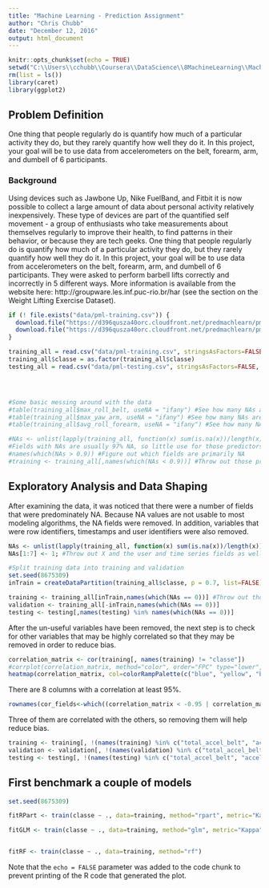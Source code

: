 ```yaml
---
title: "Machine Learning - Prediction Assignment"
author: "Chris Chubb"
date: "December 12, 2016"
output: html_document
---
```


```r
knitr::opts_chunk$set(echo = TRUE)
setwd("C:\\Users\\cchubb\\Coursera\\DataScience\\8MachineLearning\\MachineLearning_PredictionAssignment")
rm(list = ls())
library(caret)
library(ggplot2)

```

## Problem Definition

One thing that people regularly do is quantify how much of a particular activity they do, but they rarely quantify how well they do it. In this project, your goal will be to use data from accelerometers on the belt, forearm, arm, and dumbell of 6 participants.

### Background

Using devices such as Jawbone Up, Nike FuelBand, and Fitbit it is now possible to collect a large amount of data about personal activity relatively inexpensively. These type of devices are part of the quantified self movement - a group of enthusiasts who take measurements about themselves regularly to improve their health, to find patterns in their behavior, or because they are tech geeks. One thing that people regularly do is quantify how much of a particular activity they do, but they rarely quantify how well they do it. In this project, your goal will be to use data from accelerometers on the belt, forearm, arm, and dumbell of 6 participants. They were asked to perform barbell lifts correctly and incorrectly in 5 different ways. More information is available from the website here: http://groupware.les.inf.puc-rio.br/har (see the section on the Weight Lifting Exercise Dataset).

```r
if (! file.exists("data/pml-training.csv")) {
  download.file("https://d396qusza40orc.cloudfront.net/predmachlearn/pml-training.csv", "data/pml-training.csv")
  download.file("https://d396qusza40orc.cloudfront.net/predmachlearn/pml-testing.csv", "data/pml-testing.csv")
}

training_all = read.csv("data/pml-training.csv", stringsAsFactors=FALSE, strip.white = TRUE, na.strings = c("", "NA", "#DIV/0!"))
training_all$classe = as.factor(training_all$classe)
testing_all = read.csv("data/pml-testing.csv", stringsAsFactors=FALSE, strip.white = TRUE, na.strings = c("", "NA", "#DIV/0!"))




#Some basic messing around with the data
#table(training_all$max_roll_belt, useNA = "ifany") #See how many NAs are in a column
#table(training_all$max_yaw_arm, useNA = "ifany") #See how many NAs are in a column
#table(training_all$avg_roll_forearm, useNA = "ifany") #See how many NAs are in a column

#NAs <- unlist(lapply(training_all, function(x) sum(is.na(x))/length(x))) #What percentage of each column is NAs? #
#Fields with NAs are usually 97% NA, so little use for those predictors
#names(which(NAs > 0.9)) #Figure out which fields are primarily NA
#training <- training_all[,names(which(NAs < 0.9))] #Throw out those predictors

```

## Exploratory Analysis and Data Shaping

After examining the data, it was noticed that there were a number of fields that were predominately NA. Because NA values are not usable to most modeling algorithms, the NA fields were removed. In addition, variables that were row identifiers, timestamps and user identifiers were also removed. 

```r
NAs <- unlist(lapply(training_all, function(x) sum(is.na(x))/length(x))) #What percentage of each column is NA 
NAs[1:7] <- 1; #Throw out X and the user and time series fields as well.

#Split training data into training and validation
set.seed(8675309)
inTrain = createDataPartition(training_all$classe, p = 0.7, list=FALSE)

training <- training_all[inTrain,names(which(NAs == 0))] #Throw out those predictors
validation <- training_all[-inTrain,names(which(NAs == 0))]
testing <- testing[,names(testing) %in% names(which(NAs == 0))]
```

After the un-useful variables have been removed, the next step is to check for other variables that may be highly correlated so that they may be removed in order to reduce bias. 

```r
correlation_matrix <- cor(training[, names(training) != "classe"])
#corrplot(correlation_matrix, method="color", order="FPC" type="lower", tl.cex=0.9, tl.col="black")
heatmap(correlation_matrix, col=colorRampPalette(c("blue", "yellow", "blue"))(100))
```

There are 8 columns with a correlation at least 95%. 
```r
rownames(cor_fields<-which((correlation_matrix < -0.95 | correlation_matrix > 0.95) & correlation_matrix != 1, arr.ind=TRUE))
```

Three of them are correlated with the others, so removing them will help reduce bias.

```r
training <- training[, !(names(training) %in% c("total_accel_belt", "accel_belt_z", "roll_belt"))]
validation <- validation[, !(names(validation) %in% c("total_accel_belt", "accel_belt_z", "roll_belt"))]
testing <- testing[, !(names(testing) %in% c("total_accel_belt", "accel_belt_z", "roll_belt"))]

```

## First benchmark a couple of models


```r
set.seed(8675309)

fitRPart <- train(classe ~ ., data=training, method="rpart", metric="Kappa")

fitGLM <- train(classe ~ ., data=training, method="glm", metric="Kappa")


fitRF <- train(classe ~ ., data=training, method="rf")
```

Note that the `echo = FALSE` parameter was added to the code chunk to prevent printing of the R code that generated the plot.
